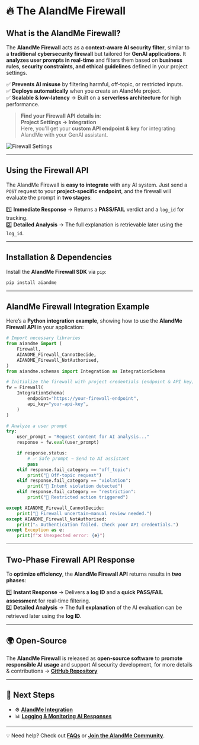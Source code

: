 # 🔥 The AIandMe Firewall  

## **What is the AIandMe Firewall?**  

The **AIandMe Firewall** acts as a **context-aware AI security filter**, similar to a **traditional cybersecurity firewall** but tailored for **GenAI applications**. It **analyzes user prompts in real-time** and filters them based on **business rules, security constraints, and ethical guidelines** defined in your project settings.  

✅ **Prevents AI misuse** by filtering harmful, off-topic, or restricted inputs.  
✅ **Deploys automatically** when you create an AIandMe project.  
✅ **Scalable & low-latency** → Built on a **serverless architecture** for high performance.  

> **Find your Firewall API details in**:  
**Project Settings → Integration**  
Here, you'll get your **custom API endpoint & key** for integrating AIandMe with your GenAI assistant.  

![Firewall Settings](./Screenshot_2025-01-26_at_13.31.37.png)  

---

## **Using the Firewall API**  

The AIandMe Firewall is **easy to integrate** with any AI system. Just send a `POST` request to your **project-specific endpoint**, and the firewall will evaluate the prompt in **two stages**:  

1️⃣ **Immediate Response** → Returns a **PASS/FAIL** verdict and a `log_id` for tracking.  
2️⃣ **Detailed Analysis** → The full explanation is retrievable later using the `log_id`.  

---

## **Installation & Dependencies**  

Install the **AIandMe Firewall SDK** via `pip`:  

```bash
pip install aiandme
```

---

## AIandMe Firewall Integration Example  

Here’s a **Python integration example**, showing how to use the **AIandMe Firewall API** in your application:  

```python
# Import necessary libraries
from aiandme import (
    Firewall,
    AIANDME_Firewall_CannotDecide,
    AIANDME_Firewall_NotAuthorised,
)
from aiandme.schemas import Integration as IntegrationSchema

# Initialize the firewall with project credentials (endpoint & API key)
fw = Firewall(
    IntegrationSchema(
        endpoint="https://your-firewall-endpoint",
        api_key="your-api-key",
    )
)

# Analyze a user prompt
try:
    user_prompt = "Request content for AI analysis..."
    response = fw.eval(user_prompt)

    if response.status:
        # ✅ Safe prompt → Send to AI assistant
        pass
    elif response.fail_category == "off_topic":
        print("🚫 Off-topic request")
    elif response.fail_category == "violation":
        print("🚫 Intent violation detected")
    elif response.fail_category == "restriction":
        print("🚫 Restricted action triggered")

except AIANDME_Firewall_CannotDecide:
    print("🤔 Firewall uncertain—manual review needed.")
except AIANDME_Firewall_NotAuthorised:
    print("⚠️ Authentication failed. Check your API credentials.")
except Exception as e:
    print(f"❌ Unexpected error: {e}")
```

---

## Two-Phase Firewall API Response  

To **optimize efficiency**, the **AIandMe Firewall API** returns results in **two phases**:  

1️⃣ **Instant Response** → Delivers a **log ID** and a **quick PASS/FAIL assessment** for real-time filtering.  
2️⃣ **Detailed Analysis** → The **full explanation** of the AI evaluation can be retrieved later using the **log ID**.  

---

## 🌍 Open-Source
The **AIandMe Firewall** is released as **open-source software** to **promote responsible AI usage** and support AI security development, for more details & contributions → [**GitHub Repository**](https://github.com/aiandme-io/firewall)  

---

## **🔗 Next Steps**
- ⚙️  **[AIandMe Integration](aiandme_integration)**  
- 📊 **[Logging & Monitoring AI Responses](logging_monitoring)**

---

💡 Need help? Check out **[FAQs](faqs)** or **[Join the AIandMe Community](community)**.
